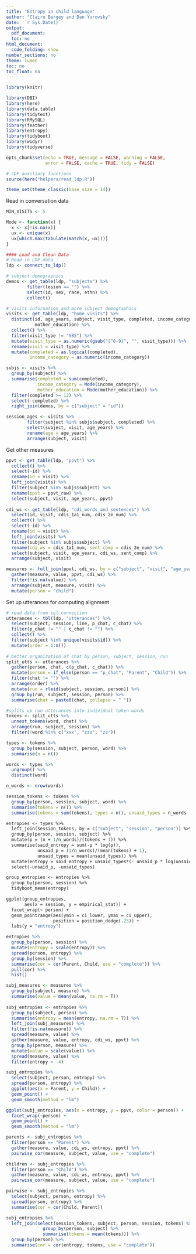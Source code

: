 ```yaml
---
title: "Entropy in child language"
author: "Claire Bergey and Dan Yurovsky"
date: '`r Sys.Date()`'
output:
  pdf_document:
  toc: no
html_document:
  code_folding: show
number_sections: no
theme: lumen
toc: no
toc_float: no
---
```

  
```r
library(knitr)

library(DBI)
library(here)
library(data.table)
library(tidytext)
library(RMySQL)
library(feather)
library(entropy)
library(tidyboot)
library(widyr)
library(tidyverse)

opts_chunk$set(echo = TRUE, message = FALSE, warning = FALSE, 
               error = FALSE, cache = TRUE, tidy = FALSE)

# LDP auxiliary functions
source(here("helpers/read_ldp.R"))

theme_set(theme_classic(base_size = 14))
```

Read in conversation data
```r
MIN_VISITS <- 5

Mode <- function(x) {
  x <- x[!is.na(x)]
  ux <- unique(x)
  ux[which.max(tabulate(match(x, ux)))]
}

#### Load and Clean Data
# Read in LDP data
ldp <- connect_to_ldp()

# subject demographics
demos <- get_table(ldp, "subjects") %>%
        filter(lesion == "") %>%
        select(id, sex, race, ethn) %>%
        collect()

# visits information and more subject demographics
visits <- get_table(ldp, "home_visits") %>%
  distinct(id, age_years, subject, visit_type, completed, income_category, 
           mother_education) %>%
  collect() %>%
  filter(visit_type != "SB5") %>%
  mutate(visit_type = as.numeric(gsub("[^0-9]", "", visit_type))) %>%
  rename(visit = visit_type) %>%
  mutate(completed = as.logical(completed),
         income_category = as.numeric(income_category))

subjs <- visits %>%
  group_by(subject) %>%
  summarise(completed = sum(completed),
            income_category = Mode(income_category),
            mother_education = Mode(mother_education)) %>%
  filter(completed >= 12) %>%
  select(-completed) %>%
  right_join(demos, by = c("subject" = "id"))

session_ages <- visits %>%
        filter(subject %in% subjs$subject, completed) %>%
        select(subject, visit, age_years) %>%
        rename(age = age_years) %>%
        arrange(subject, visit)
```

Get other measures
```r
ppvt <- get_table(ldp, "ppvt") %>%
  collect() %>%
  select(-id) %>%
  rename(id = visit) %>%
  left_join(visits) %>%
  filter(subject %in% subjs$subject) %>%
  rename(ppvt = ppvt_raw) %>%
  select(subject, visit, age_years, ppvt)
  
cdi_ws <- get_table(ldp, "cdi_words_and_sentences") %>%
  select(id, visit, cdis_1a1_num, cdis_2e_num) %>%
  collect() %>%
  select(-id) %>%
  rename(id = visit) %>%
  left_join(visits) %>%
  filter(subject %in% subjs$subject) %>%
  rename(cdi_ws = cdis_1a1_num, sent_comp = cdis_2e_num) %>%
  select(subject, visit, age_years, cdi_ws, sent_comp) %>%
  arrange(subject, visit)

measures <- full_join(ppvt, cdi_ws, by = c("subject", "visit", "age_years")) %>%
  gather(measure, value, ppvt, cdi_ws) %>%
  filter(!is.na(value)) %>%
  arrange(subject, measure, visit) %>%
  mutate(person = "child")
```

Set up utterances for computing alignment
```r
# read data from sql connection
utterances <- tbl(ldp, "utterances") %>%
  select(subject, session, line, p_chat, c_chat) %>%
  filter(p_chat != "" | c_chat != "") %>%
  collect() %>%
  filter(subject %in% unique(visits$id)) %>%
  mutate(order = 1:n())
  
# better organization of chat by person, subject, session, run
split_utts <- utterances %>%
  gather(person, chat, c(p_chat, c_chat)) %>%
  mutate(person = if_else(person == "p_chat", "Parent", "Child")) %>%
  filter(chat != "") %>%
  arrange(order) %>%
  mutate(run = rleid(subject, session, person)) %>%
  group_by(run, subject, session, person) %>%
  summarise(chat = paste0(chat, collapse = " ")) 

#splits up run utterances into individual token words
tokens <- split_utts %>%
  unnest_tokens(word, chat) %>%
  arrange(run, subject, session) %>%
  filter(!word %in% c("xxx", "zzz", "zz"))

types <- tokens %>%
  group_by(session, subject, person, word) %>%
  summarise(n = n()) 

words <- types %>%
  ungroup() %>%
  distinct(word)

n_words <- nrow(words)

session_tokens <- tokens %>%
  group_by(person, session, subject, word) %>%
  summarise(tokens = n()) %>%
  summarise(tokens = sum(tokens), types = n(), unsaid_types = n_words - types)
```


```e
entropies <- types %>%
  left_join(session_tokens, by = c("subject", "session", "person")) %>%
  group_by(person, session, subject) %>%
  mutate(p = (n + 1/n_words)/(tokens + 1)) %>%
  summarise(said_entropy = sum(-p * log(p)),
            unsaid_p = (1/n_words)/(mean(tokens) + 1),
            unsaid_types = mean(unsaid_types)) %>%
  mutate(entropy = said_entropy + unsaid_types*(- unsaid_p * log(unsaid_p))) %>%
  select(-unsaid_p, -unsaid_types)

group_entropies <- entropies %>%
  group_by(person, session) %>%
  tidyboot_mean(entropy)

ggplot(group_entropies,
       aes(x = session, y = empirical_stat)) + 
  facet_wrap(~ person) +
  geom_pointrange(aes(ymin = ci_lower, ymax = ci_upper), 
                  position = position_dodge(.25)) +
  labs(y = "entropy")
```

```r
entropies %>%
  group_by(person, session) %>%
  mutate(entropy = scale(entropy)) %>%
  spread(person, entropy) %>%
  group_by(session) %>%
  summarise(cor = cor(Parent, Child, use = "complete")) %>%
  pull(cor) %>%
  hist()
```

```r
subj_measures <- measures %>%
  group_by(subject, measure) %>%
  summarise(value = mean(value, na.rm = T))
  
subj_entropies <- entropies %>%
  group_by(subject, person) %>%
  summarise(entropy = mean(entropy, na.rm = T)) %>%
  left_join(subj_measures) %>%
  filter(!is.na(measure)) %>%
  spread(measure, value) %>%
  gather(measure, value, entropy, cdi_ws, ppvt) %>%
  group_by(person, measure) %>%
  mutate(value = scale(value)) %>% 
  spread(measure, value) %>%
  filter(entropy > -4)

subj_entropies %>%
  select(subject, person, entropy) %>%
  spread(person, entropy) %>%
  ggplot(aes(x = Parent, y = Child)) + 
  geom_point() + 
  geom_smooth(method = "lm")

ggplot(subj_entropies, aes(x = entropy, y = ppvt, color = person)) + 
  facet_wrap(~person) +
  geom_point() + 
  geom_smooth(method = "lm")

parents <- subj_entropies %>%
  filter(person == "Parent") %>%
  gather(measure, value, cdi_ws, entropy, ppvt) %>%
  pairwise_cor(measure, subject, value, use = "complete")

children <- subj_entropies %>%
  filter(person == "Child") %>%
  gather(measure, value, cdi_ws, entropy, ppvt) %>%
  pairwise_cor(measure, subject, value, use = "complete")

pairwise <- subj_entropies %>%
  select(subject, person, entropy) %>%
  spread(person, entropy) %>%
  summarise(cor = cor(Child, Parent))

```

```r
subj_entropies %>%
  left_join(select(session_tokens, subject, person, session, tokens) %>% 
              group_by(person, subject) %>%
              summarise(tokens = mean(tokens))) %>%
  group_by(person) %>%
  summarise(cor = cor(entropy, tokens, use = "complete"))
``````
